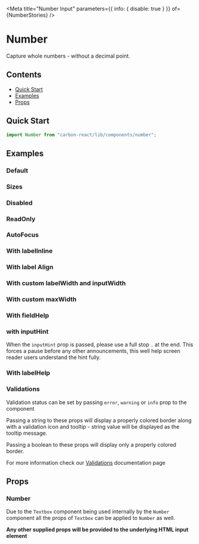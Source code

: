 

<Meta
  title="Number Input"
  parameters={{ info: { disable: true } }}
  of={NumberStories}
/>

# Number

Capture whole numbers - without a decimal point.

## Contents

- [Quick Start](#quick-start)
- [Examples](#examples)
- [Props](#props)

## Quick Start

```javascript
import Number from "carbon-react/lib/components/number";
```

## Examples

### Default

<Canvas name="default" of={NumberStories.Default} />

### Sizes

<Canvas name="sizes" of={NumberStories.Sizes} />

### Disabled

<Canvas name="disabled" of={NumberStories.Disabled} />

### ReadOnly

<Canvas name="readOnly" of={NumberStories.ReadOnly} />

### AutoFocus

<Canvas name="autoFocus" of={NumberStories.AutoFocus} />

### With labelInline

<Canvas name="with labelInline" of={NumberStories.WithLabelInline} />

### With label Align

<Canvas name="with labelAlign" of={NumberStories.WithLabelAlign} />

### With custom labelWidth and inputWidth

<Canvas
  name="with custom labelWidth and inputWidth"
  of={NumberStories.WithCustomLabelWidthAndInputWidth}
/>

### With custom maxWidth

<Canvas name="with custom maxWidth" of={NumberStories.WithCustomMaxWidth} />

### With fieldHelp

<Canvas name="with fieldHelp" of={NumberStories.WithFieldHelp} />

### with inputHint

When the `inputHint` prop is passed, please use a full stop `.` at the end. This forces a pause 
before any other announcements, this well help screen reader users understand the hint fully.

<Canvas name="with inputHint" story={NumberStories.WithInputHint} />

### With labelHelp

<Canvas name="with labelHelp" of={NumberStories.WithLabelHelp} />

### Validations

Validation status can be set by passing `error`, `warning` or `info` prop to the component

Passing a string to these props will display a properly colored border along with a validation icon and tooltip - string value will be displayed as the tooltip message.

Passing a boolean to these props will display only a properly colored border.

For more information check our [Validations](?path=/docs/documentation-validations--string-validation "Validations") documentation page

## Props

### Number

Due to the `Textbox` component being used internally by the `Number` component all the props of `Textbox` can be applied to `Number` as well.

<ArgTypes of={NumberStories} />

**Any other supplied props will be provided to the underlying HTML input element**
